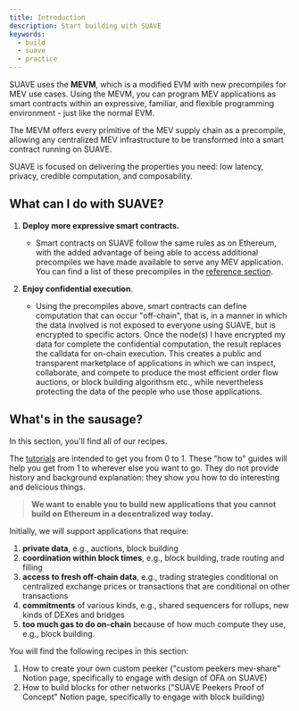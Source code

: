 ```yaml
---
title: Introduction
description: Start building with SUAVE
keywords:
  - build
  - suave
  - practice
---
```


SUAVE uses the **MEVM**, which is a modified EVM with new precompiles for MEV use cases. Using the MEVM, you can program MEV applications as smart contracts within an expressive, familiar, and flexible programming environment - just like the normal EVM. 

The MEVM offers every primitive of the MEV supply chain as a precompile, allowing any centralized MEV infrastructure to be transformed into a smart contract running on SUAVE.

SUAVE is focused on delivering the properties you need: low latency, privacy, credible computation, and composability.

## What can I do with SUAVE?

1. **Deploy more expressive smart contracts.** 
    - Smart contracts on SUAVE follow the same rules as on Ethereum, with the added advantage of being able to access additional precompiles we have made available to serve any MEV application. You can find a list of these precompiles in the [reference section](/reference/precompiles).

2. **Enjoy confidential execution**. 
    - Using the precompiles above, smart contracts can define computation that can occur "off-chain", that is, in a manner in which the data involved is not exposed to everyone using SUAVE, but is encrypted to specific actors. Once the node(s) I have encrypted my data for complete the confidential computation, the result replaces the calldata for on-chain execution. This creates a public and transparent marketplace of applications in which we can inspect, collaborate, and compete to produce the most efficient order flow auctions, or block building algorithsm etc., while nevertheless protecting the data of the people who use those applications.

## What's in the sausage?

In this section, you'll find all of our recipes. 

The [tutorials](/tutorials/index) are intended to get you from 0 to 1. These "how to" guides will help you get from 1 to wherever else you want to go. They do not provide history and background explanation: they show you how to do interesting and delicious things. 

> **We want to enable you to build new applications that you cannot build on Ethereum in a decentralized way today.**  

Initially, we will support applications that require:

1. **private data**, e.g., auctions, block building
2. **coordination within block times**, e.g., block building, trade routing and filling
3. **access to fresh off-chain data**, e.g., trading strategies conditional on centralized exchange prices or transactions that are conditional on other transactions
4. **commitments** of various kinds, e.g., shared sequencers for rollups, new kinds of DEXes and bridges
5. **too much gas to do on-chain** because of how much compute they use, e.g., block building.

You will find the following recipes in this section:

1. How to create your own custom peeker ("custom peekers mev-share" Notion page, specifically to engage with design of OFA on SUAVE)
2. How to build blocks for other networks ("SUAVE Peekers Proof of Concept" Notion page, specifically to engage with block building)
